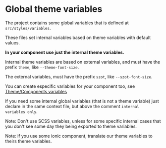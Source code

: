 
<Meta title="Internal Documentation/Theme/Global theme variables" />

# Global theme variables

The project contains some global variables that is defined at `src/styles/variables`.

These files set internal variables based on theme variables with default values.

**In your component use just the internal theme variables.**

Internal theme variables are based on external variables, and must have the prefix `theme`, like `--theme-font-size`.

The external variables, must have the prefix `szot`, like `--szot-font-size`.

You can create especific variables for your component too, see [Theme/Components variables](?path=/story/code-of-conduct-theme-componets--page)

If you need some internal global variables (that is not a theme variable) just declare in the same context file, but above the comment `internal variables only`.

Note: Don't use SCSS variables, unless for some specific internal cases that you don't see some day they being exported to theme variables.

Note: if you use some ionic component, translate our theme variables to theirs theme variables.
